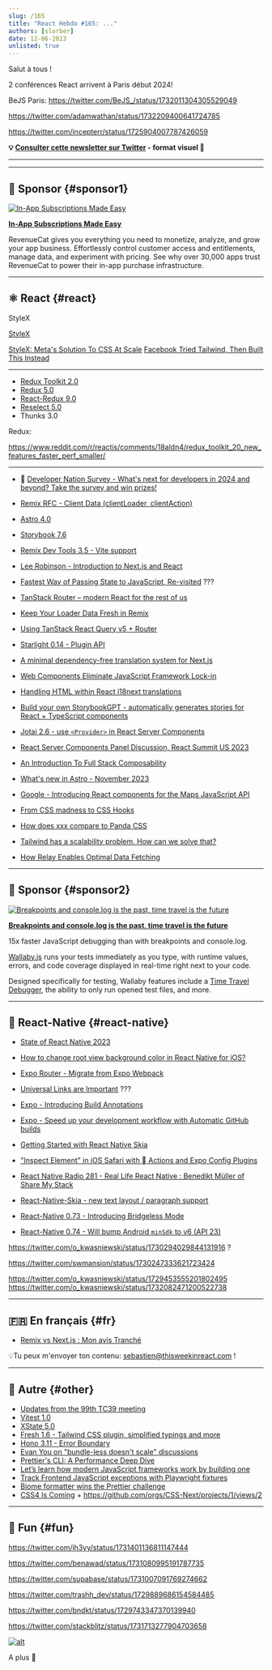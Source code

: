 ```yaml
---
slug: /165
title: "React Hebdo #165: ..."
authors: [slorber]
date: 12-06-2023
unlisted: true
---
```


Salut à tous !

2 conférences React arrivent à Paris début 2024!

BeJS Paris: https://twitter.com/BeJS_/status/1732011304305529049

https://twitter.com/adamwathan/status/1732209400641724785

https://twitter.com/incepterr/status/1725904007787426059

<Todo />

<!-- truncate -->

**💡 [Consulter cette newsletter sur Twitter](https://slo.im/thread) - format visuel 🎨**

---


<Support />

---

## 💸 Sponsor {#sponsor1}

[![In-App Subscriptions Made Easy](/emails/issues/165/RevenueCat.jpg)](https://www.revenuecat.com?utm_source=twir&utm_medium=sponsorship&utm_campaign=dec_23)

**[In-App Subscriptions Made Easy](https://www.revenuecat.com?utm_source=twir&utm_medium=sponsorship&utm_campaign=dec_23)**

RevenueCat gives you everything you need to monetize, analyze, and grow your app business. Effortlessly control customer access and entitlements, manage data, and experiment with pricing. See why over 30,000 apps trust RevenueCat to power their in-app purchase infrastructure.

---

## ⚛️ React {#react}

StyleX

[StyleX](https://github.com/facebook/stylex)

[StyleX: Meta's Solution To CSS At Scale](https://www.youtube.com/watch?v=6ZDiGtg1jN4)
[Facebook Tried Tailwind, Then Built This Instead](https://www.youtube.com/watch?v=PHV94q7BivI)

---

- [Redux Toolkit 2.0](https://github.com/reduxjs/redux-toolkit/releases/tag/v2.0.0)
- [Redux 5.0](https://github.com/reduxjs/redux/releases/tag/v5.0.0)
- [React-Redux 9.0](https://github.com/reduxjs/react-redux/releases/tag/v9.0.0)
- [Reselect 5.0](https://github.com/reduxjs/reselect/releases/tag/v5.0.1)
- Thunks 3.0

Redux:

https://www.reddit.com/r/reactjs/comments/18aldn4/redux_toolkit_20_new_features_faster_perf_smaller/

---

- 💸 [Developer Nation Survey - What's next for developers in 2024 and beyond? Take the survey and win prizes!](https://developereconomics.net/?member_id=thisweekinreact&utm_medium=nl_ad1)
- [Remix RFC - Client Data (clientLoader, clientAction)](https://github.com/remix-run/remix/discussions/7634)
- [Astro 4.0](https://astro.build/blog/astro-4/)
- [Storybook 7.6](https://storybook.js.org/blog/storybook-7-6/)
- [Remix Dev Tools 3.5 - Vite support](https://github.com/Code-Forge-Net/Remix-Dev-Tools/releases/tag/v3.5.0)
- [Lee Robinson - Introduction to Next.js and React](https://www.youtube.com/@leerob)
- [Fastest Way of Passing State to JavaScript, Re-visited](https://calendar.perfplanet.com/2023/fastest-way-passing-state-javascript-revisited/ "Permanent Link to Fastest Way of Passing State to JavaScript, Re-visited") ???
- [TanStack Router – modern React for the rest of us](https://swizec.com/blog/tanstack-router-modern-react-for-the-rest-of-us/)
- [Keep Your Loader Data Fresh in Remix](https://sergiodxa.com/tutorials/keep-your-loader-data-fresh-in-remix)
- [Using TanStack React Query v5 + Router](https://twitter.com/tannerlinsley/status/1730621837212876829)
- [Starlight 0.14 - Plugin API](https://github.com/withastro/starlight/releases/tag/%40astrojs%2Fstarlight%400.14.0)
- [A minimal dependency-free translation system for Next.js](https://www.thomasledoux.be/blog/minimal-dependency-free-translation-system-nextjs)
- [Web Components Eliminate JavaScript Framework Lock-in](https://jakelazaroff.com/words/web-components-eliminate-javascript-framework-lock-in/)
- [Handling HTML within React i18next translations](https://rafaelcamargo.com/blog/handling-html-within-react-i18next-translations/)
- [Build your own StorybookGPT - automatically generates stories for React + TypeScript components](https://storybook.js.org/blog/build-your-own-storybook-gpt/)
- [Jotai 2.6 - use `<Provider>` in React Server Components](https://github.com/pmndrs/jotai/releases/tag/v2.6.0)
- [React Server Components Panel Discussion, React Summit US 2023](https://www.youtube.com/watch?v=ujaTs-5LEWM)
- [An Introduction To Full Stack Composability](https://www.smashingmagazine.com/2023/11/introduction-full-stack-composability/)
- [What's new in Astro - November 2023](https://astro.build/blog/whats-new-november-2023/)
- [Google - Introducing React components for the Maps JavaScript API](https://cloud.google.com/blog/products/maps-platform/introducing-react-components-for-the-maps-javascript-api/)
- [From CSS madness to CSS Hooks](https://nsaunders.dev/posts/css-madness-to-hooks)
- [How does xxx compare to Panda CSS](https://www.astahmer.dev/posts/how-does-xxx-compares-to-panda-css)
- [Tailwind has a scalability problem. How can we solve that?](https://byteofdev.com/posts/scale-tailwindcss/)
- [How Relay Enables Optimal Data Fetching](https://relay.dev/blog/2023/10/24/how-relay-enables-optimal-data-fetching/)

  <SubscribeFormEmbed placement="middle" />

---

## 💸 Sponsor {#sponsor2}

[![Breakpoints and console.log is the past, time travel is the future](/emails/issues/165/Breakpoints.jpg)](https://wallabyjs.com/?referrer=ThisWeekInReact1)

**[Breakpoints and console.log is the past, time travel is the future](https://wallabyjs.com/?referrer=ThisWeekInReact1)**

15x faster JavaScript debugging than with breakpoints and console.log.

[Wallaby.js](https://wallabyjs.com/?referrer=ThisWeekInReact1) runs your tests immediately as you type, with runtime values, errors, and code coverage displayed in real-time right next to your code.

Designed specifically for testing, Wallaby features include a [Time Travel Debugger](https://wallabyjs.com/docs/intro/time-travel-debugger.html?referrer=ThisWeekInReact1), the ability to only run opened test files, and more.

---

## 📱 React-Native {#react-native}

- [State of React Native 2023](https://survey.stateofreactnative.com/)
- [How to change root view background color in React Native for iOS?](https://www.oskarkwasniewski.dev/blog/react-native-change-native-background-color)
- [Expo Router - Migrate from Expo Webpack](https://docs.expo.dev/router/migrate/from-expo-webpack/)

- [Universal Links are Important](https://evanbacon.dev/blog/universal-links) ???
- [Expo - Introducing Build Annotations](https://expo.dev/changelog/2023/12-01-build-annotations)
- [Expo - Speed up your development workflow with Automatic GitHub builds](https://expo.dev/changelog/2023/11-29-automatic-github-builds)
- [Getting Started with React Native Skia](https://shopify.engineering/getting-started-with-react-native-skia)
- ["Inspect Element" in iOS Safari with  Actions and Expo Config Plugins](https://twitter.com/Baconbrix/status/1731407884624310708)
- [React Native Radio 281 - Real Life React Native : Benedikt Müller of Share My Stack](https://reactnativeradio.com/episodes/rnr-281-real-life-react-native-benedikt-muller-of-share-my-stack)
- [React-Native-Skia - new text layout / paragraph support](https://shopify.github.io/react-native-skia/docs/text/paragraph/)
- [React-Native 0.73 - Introducing Bridgeless Mode](https://github.com/reactwg/react-native-new-architecture/discussions/154)
- [React-Native 0.74 - Will bump Android `minSdk` to v6 (API 23)](https://github.com/react-native-community/discussions-and-proposals/discussions/740)

https://twitter.com/o_kwasniewski/status/1730294029844131916 ?

https://twitter.com/swmansion/status/1730247333621723424

https://twitter.com/o_kwasniewski/status/1729453555201802495
https://twitter.com/o_kwasniewski/status/1732082471200522738

---

## 🇫🇷 En français {#fr}

- [Remix vs Next.js : Mon avis Tranché](https://www.youtube.com/watch?v=nuT6JOyVZho)

💡Tu peux m'envoyer ton contenu: [sebastien@thisweekinreact.com](mailto:sebastien@thisweekinreact.com?subject=Contenu%20en%20fran%C3%A7ais) !

---

## 🔀 Autre {#other}

- [Updates from the 99th TC39 meeting](https://dev.to/hemanth/updates-from-the-99th-tc39-meeting-15hn)
- [Vitest 1.0](https://github.com/vitest-dev/vitest/releases/tag/v1.0.0)
- [XState 5.0](https://stately.ai/blog/2023-12-01-xstate-v5)
- [Fresh 1.6 - Tailwind CSS plugin, simplified typings and more](https://deno.com/blog/fresh-1.6)
- [Hono 3.11 - Error Boundary](https://github.com/honojs/hono/releases/tag/v3.11.0)
- [Evan You on "bundle-less doesn't scale" discussions](https://twitter.com/youyuxi/status/1730537401217610234)
- [Prettier's CLI: A Performance Deep Dive](https://prettier.io/blog/2023/11/30/cli-deep-dive)
- [Let’s learn how modern JavaScript frameworks work by building one](https://nolanlawson.com/2023/12/02/lets-learn-how-modern-javascript-frameworks-work-by-building-one/)
- [Track Frontend JavaScript exceptions with Playwright fixtures](https://www.checklyhq.com/blog/track-frontend-javascript-exceptions-with-playwright/)
- [Biome formatter wins the Prettier challenge](https://biomejs.dev/blog/biome-wins-prettier-challenge/)
- [CSS4 Is Coming](https://www.youtube.com/watch?v=j4mOm1qic7k) + https://github.com/orgs/CSS-Next/projects/1/views/2

---

## 🤭 Fun {#fun}

https://twitter.com/jh3yy/status/1731401136811147444

https://twitter.com/benawad/status/1731080995191787735

https://twitter.com/supabase/status/1731007091769274662

https://twitter.com/trashh_dev/status/1729889686154584485

https://twitter.com/bndkt/status/1729743347370139940

https://twitter.com/stackblitz/status/1731713277904703658

[![alt](/emails/issues/122/meme.jpg)](https://twitter.com/TODOTODOTODOTODOTODOTODOTODOTODOTODOTODO)

A plus 👋
